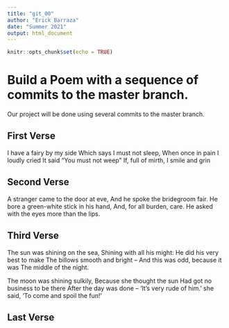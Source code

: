 ```yaml
---
title: "git_00"
author: "Erick Barraza"
date: "Summer 2021"
output: html_document
---
```


```r
knitr::opts_chunk$set(echo = TRUE)
```
# Build a Poem with a sequence of commits to the master branch.
Our project will be done using several commits to the master branch.
<!-- Do not modify or change any text in "!--" bracketed areas such as this --- these are instructions to
you, if you change any of this the git program will notice it and compromise your git merging strategy !-->

## First Verse 
<!--Put the first five lines of a poem by Lewis Carrol in this section!-->
I have a fairy by my side
Which says I must not sleep,
When once in pain I loudly cried
It said "You must not weep"
If, full of mirth, I smile and grin  
  
## Second Verse
<!--Put the first five lines of a poem by Robert Frost here!-->
A stranger came to the door at eve,
 And he spoke the bridegroom fair.
He bore a green-white stick in his hand,
And, for all burden, care.
He asked with the eyes more than the lips.  
  
## Third Verse
<!--Put the first two verses of The Walrus and the Carpenter here!-->
The sun was shining on the sea,
Shining with all his might:
He did his very best to make
The billows smooth and bright --
And this was odd, because it was
The middle of the night.

The moon was shining sulkily,
Because she thought the sun
Had got no business to be there
After the day was done --
'It's very rude of him.' she said,
'To come and spoil the fun!'  
  
## Last Verse
<!--Put a short poem of your choice 8-20 lines,here!-->
